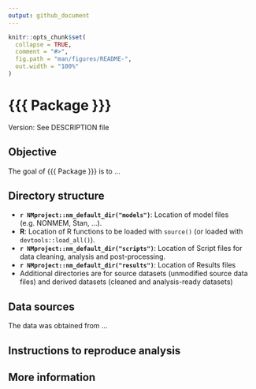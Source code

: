 ```yaml
---
output: github_document
---
```


<!-- README.md is generated from README.Rmd. Please edit that file -->

```r
knitr::opts_chunk$set(
  collapse = TRUE,
  comment = "#>",
  fig.path = "man/figures/README-",
  out.width = "100%"
)
```
# {{{ Package }}}

<!-- badges: start -->
<!-- badges: end -->

Version: See DESCRIPTION file

## Objective

The goal of {{{ Package }}} is to ...

## Directory structure

- **`r NMproject::nm_default_dir("models")`**: Location of model files (e.g. NONMEM, Stan, ...).
- **R**: Location of R functions to be loaded with `source()` (or loaded with `devtools::load_all()`).
- **`r NMproject::nm_default_dir("scripts")`**: Location of Script files for data cleaning, analysis and post-processing.
- **`r NMproject::nm_default_dir("results")`**: Location of Results files
- Additional directories are for source datasets (unmodified source data files) and derived datasets (cleaned and analysis-ready datasets)

## Data sources

The data was obtained from ...

<!--

Include links to databases and contact points to ensure this step can be traced.

-->

## Instructions to reproduce analysis

<!-- 

It is recommended to use a package management system (like renv) for all non-exploratory analysis that may need to be reproduced at future dates

-->

## More information

